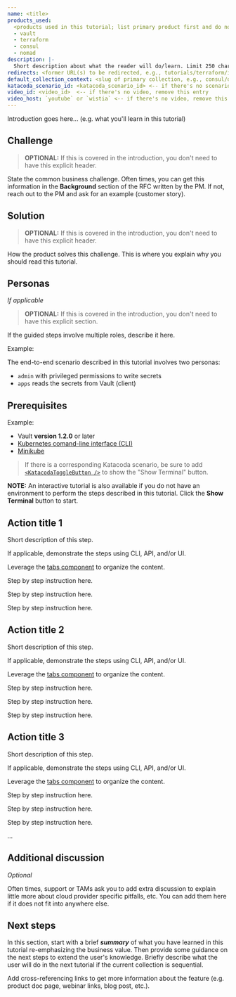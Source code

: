 ```yaml
---
name: <title>
products_used:
  <products used in this tutorial; list primary product first and do not capitalize>
  - vault
  - terraform
  - consul
  - nomad
description: |-
  Short description about what the reader will do/learn. Limit 250 characters; include keyword for SEO.
redirects: <former URL(s) to be redirected, e.g., tutorials/terraform/intro-gcp>
default_collection_context: <slug of primary collection, e.g., consul/datacenter-deploy>
katacoda_scenario_id: <katacoda_scenario_id> <-- if there's no scenario to embed, remove this entry
video_id: <video_id>  <-- if there's no video, remove this entry
video_host: `youtube` or `wistia` <-- if there's no video, remove this entry
---
```


Introduction goes here... (e.g. what you'll learn in this tutorial)

## Challenge

> **OPTIONAL:** If this is covered in the introduction, you don't need to have this
> explicit header.

State the common business challenge. Often times, you can get this information
in the **Background** section of the RFC written by the PM. If not, reach out to
the PM and ask for an example (customer story).

## Solution

> **OPTIONAL:** If this is covered in the introduction, you don't need to have this
> explicit header.

How the product solves this challenge. This is where you explain why you should
read this tutorial.

## Personas

_If applicable_

> **OPTIONAL:** If this is covered in the introduction, you don't need to have this
> explicit section.

If the guided steps involve multiple roles, describe it here.

Example:

The end-to-end scenario described in this tutorial involves two personas:

- `admin` with privileged permissions to write secrets
- `apps` reads the secrets from Vault (client)

## Prerequisites

Example:

- Vault **version 1.2.0** or later
- [Kubernetes comand-line interface (CLI)](https://kubernetes.io/docs/tasks/tools/install-kubectl/)
- [Minikube](https://minikube.sigs.k8s.io)

> If there is a corresponding Katacoda scenario, be sure to add [`<KatacodaToggleButton />`](https://github.com/hashicorp/learn/blob/master/components/katacoda-embed/README.md) to show the "Show Terminal" button.

**NOTE:** An interactive tutorial is also available if you do not have an environment to perform the steps described in this tutorial. Click the **Show Terminal** button to start.

<KatacodaToggleButton />

## Action title 1

Short description of this step.

If applicable, demonstrate the steps using CLI, API, and/or UI.

Leverage the [tabs component](https://github.com/hashicorp/learn/blob/master/components/tabs/README.md) to organize the content.

<Tabs>
<Tab heading="CLI command">


Step by step instruction here.

</Tab>
<Tab heading="API call using cURL">


Step by step instruction here.

</Tab>
<Tab heading="Web UI">


Step by step instruction here.

</Tab>
</Tabs>


## Action title 2

Short description of this step.

If applicable, demonstrate the steps using CLI, API, and/or UI.

Leverage the [tabs component](https://github.com/hashicorp/learn/blob/master/components/tabs/README.md) to organize the content.

<Tabs>
<Tab heading="CLI command">


Step by step instruction here.

</Tab>
<Tab heading="API call using cURL">


Step by step instruction here.

</Tab>
<Tab heading="Web UI">


Step by step instruction here.

</Tab>
</Tabs>


## Action title 3

Short description of this step.

If applicable, demonstrate the steps using CLI, API, and/or UI.

Leverage the [tabs component](https://github.com/hashicorp/learn/blob/master/components/tabs/README.md) to organize the content.

<Tabs>
<Tab heading="CLI command">


Step by step instruction here.

</Tab>
<Tab heading="API call using cURL">


Step by step instruction here.

</Tab>
<Tab heading="Web UI">


Step by step instruction here.

</Tab>
</Tabs>


...

## Additional discussion

_Optional_

Often times, support or TAMs ask you to add extra discussion to explain little
more about cloud provider specific pitfalls, etc. You can add them here if it
does not fit into anywhere else.

## Next steps

In this section, start with a brief **_summary_** of what you have learned in
this tutorial re-emphasizing the business value. Then provide some guidance on the
next steps to extend the user's knowledge. Briefly describe what the user will do in the next tutorial if the current collection is sequential.

Add cross-referencing links to get more information about the feature (e.g.
product doc page, webinar links, blog post, etc.).
